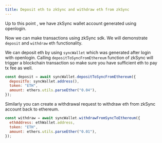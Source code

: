 ```yaml
---
title: Deposit eth to zkSync and withdraw eth from zkSync
---
```


Up to this point , we have zkSync wallet account generated using openlogin.

Now we can make transactions using zkSync sdk. We will demonstrate `deposit` and `withdraw` eth functionality.

We can deposit eth by using `syncWallet` which was generated after login with openlogin. Calling `depositToSyncFromEthereum` function of zkSync will
trigger a blockchain transaction so make sure you have sufficient eth to pay tx fee as well.

```js
const deposit = await syncWallet.depositToSyncFromEthereum({
  depositTo: syncWallet.address(),
  token: "ETH",
  amount: ethers.utils.parseEther("0.04"),
});
```

Similarly you can create a withdrawal request to withdraw eth from zkSync account back to ethereum.

```js
const withdraw = await syncWallet.withdrawFromSyncToEthereum({
  ethAddress: ethWallet.address,
  token: "ETH",
  amount: ethers.utils.parseEther("0.01"),
});
```
